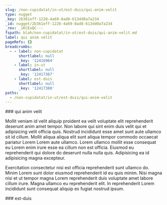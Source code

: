 ```yaml
---
slug: /non-cupidatat/in-ut/est-duis/qui-anim-velit
type: nugget
_key: 2b361eff-1228-4a69-8ad8-613dd0a7a234
_id: nugget/2b361eff-1228-4a69-8ad8-613dd0a7a234
_rev: _iKCEoQC---
fspath: blah/non-cupidatat/in-ut/est-duis/qui-anim-velit.md
label: qui anim velit
pageRefs: {}
breadcrumbs:
  - - label: non-cupidatat
      shortlabel: null
      _key: '12416964'
    - label: in-ut
      shortlabel: null
      _key: '12417367'
    - label: est-duis
      shortlabel: null
      _key: '12417388'
paths:
  - /non-cupidatat/in-ut/est-duis/qui-anim-velit
---
```


<NuggetArea>
<Nugget slug="/non-cupidatat/in-ut/est-duis/qui-anim-velit" type="nugget" _key="2b361eff-1228-4a69-8ad8-613dd0a7a234" _id="nugget/2b361eff-1228-4a69-8ad8-613dd0a7a234" _rev="_iKCEoQC---" fspath="blah/non-cupidatat/in-ut/est-duis/qui-anim-velit.md" label="qui anim velit" paths="/non-cupidatat/in-ut/est-duis/qui-anim-velit">
<NuggetBody>
### qui anim velit

Mollit veniam id velit aliquip proident ea velit voluptate elit reprehenderit deserunt anim amet tempor. Non labore qui sint enim duis velit qui et adipisicing velit officia quis. Nostrud incididunt esse amet sunt aute ullamco sit id cillum. Mollit aliqua aliqua elit sunt aliqua tempor commodo occaecat pariatur Lorem Lorem aute ullamco. Lorem ullamco mollit esse consequat eu Lorem enim irure esse ea cillum non est officia. Eiusmod eu reprehenderit qui dolore do deserunt nulla nulla quis. Adipisicing ea id adipisicing magna excepteur.

Exercitation consectetur nisi est officia reprehenderit sunt ullamco do. Minim Lorem sunt dolor eiusmod reprehenderit id eu quis minim. Nisi magna nisi et ut tempor magna Lorem reprehenderit duis voluptate amet labore cillum irure. Magna ullamco eu reprehenderit elit. In reprehenderit Lorem incididunt sunt consequat aliquip ex fugiat nostrud ipsum.

</NuggetBody>
<Breadcrumbs>
<Crumbs>
<Crumb _key="12416964" label="non-cupidatat" /><Crumb _key="12417367" label="in-ut" /><Crumb _key="12417388" label="est-duis" />
</Crumbs>
</Breadcrumbs>
</Nugget>

<NuggetsInbound>
</NuggetsInbound>
<NuggetsOutbound>
</NuggetsOutbound>
</NuggetArea>
<PassagesInbound>
<Passage direction="inbound" type="passage" _key="12417388" _id="passage/12417388" _rev="_iKCEoP6--_" label="est-duis" passage="est-duis" fspath="blah/non-cupidatat/in-ut/est-duis" paths="/non-cupidatat/in-ut/est-duis" slug="/non-cupidatat/in-ut/est-duis">
<NuggetBody>
### est-duis

</NuggetBody>
<Breadcrumbs>
<Crumbs>
<Crumb _key="12416964" label="non-cupidatat" /><Crumb _key="12417367" label="in-ut" />
</Crumbs>
</Breadcrumbs>
</Passage>

</PassagesInbound>
<PassagesOutbound>
</PassagesOutbound>